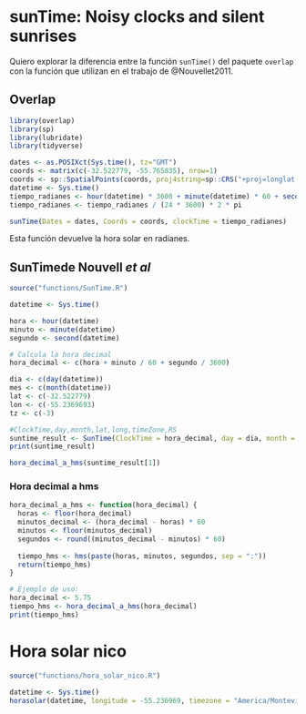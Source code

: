 # sunTime: Noisy clocks and silent sunrises

Quiero explorar la diferencia entre la función `sunTime()` del paquete `overlap` con la función que utilizan en el trabajo de @Nouvellet2011.

## Overlap

```r
library(overlap)
library(sp)
library(lubridate)
library(tidyverse)
```

```r
dates <- as.POSIXct(Sys.time(), tz="GMT")
coords <- matrix(c(-32.522779, -55.765835), nrow=1)
coords <- sp::SpatialPoints(coords, proj4string=sp::CRS("+proj=longlat +datum=WGS84"))
datetime <- Sys.time()
tiempo_radianes <- hour(datetime) * 3600 + minute(datetime) * 60 + second(datetime)
tiempo_radianes <- tiempo_radianes / (24 * 3600) * 2 * pi

```

```r
sunTime(Dates = dates, Coords = coords, clockTime = tiempo_radianes)
```

Esta función devuelve la hora solar en radianes.

## SunTimede Nouvell _et al_

```r
source("functions/SunTime.R")
```

```r
datetime <- Sys.time()

hora <- hour(datetime)
minuto <- minute(datetime)
segundo <- second(datetime)

# Calcula la hora decimal
hora_decimal <- c(hora + minuto / 60 + segundo / 3600)

dia <- c(day(datetime))
mes <- c(month(datetime))
lat <- c(-32.522779)
lon <- c(-55.2369693)
tz <- c(-3)

#ClockTime,day,month,lat,long,timeZone,RS
suntime_result <- SunTime(ClockTime = hora_decimal, day = dia, month = mes, lat = lat, long = lon, timeZone = tz, RS = 1)
print(suntime_result)
```

```r
hora_decimal_a_hms(suntime_result[1])
```

### Hora decimal a hms

```r
hora_decimal_a_hms <- function(hora_decimal) {
  horas <- floor(hora_decimal)
  minutos_decimal <- (hora_decimal - horas) * 60
  minutos <- floor(minutos_decimal)
  segundos <- round((minutos_decimal - minutos) * 60)
  
  tiempo_hms <- hms(paste(horas, minutos, segundos, sep = ":"))
  return(tiempo_hms)
}

# Ejemplo de uso:
hora_decimal <- 5.75
tiempo_hms <- hora_decimal_a_hms(hora_decimal)
print(tiempo_hms)

```


# Hora solar nico

```r
source("functions/hora_solar_nico.R")
```

```r
datetime <- Sys.time()
horasolar(datetime, longitude = -55.236969, timezone = "America/Montevideo")
```

